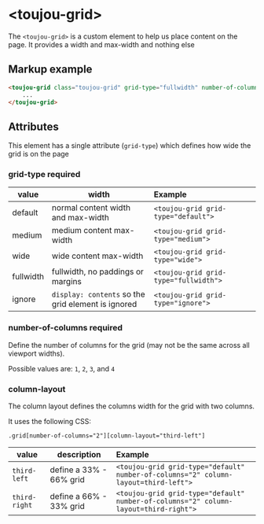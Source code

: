 # &lt;toujou-grid&gt;
The `<toujou-grid>` is a custom element to help us place content on the page. It provides a width and max-width and nothing else


## Markup example
```html
<toujou-grid class="toujou-grid" grid-type="fullwidth" number-of-columns="4">
    ...
</toujou-grid>
```


## Attributes
This element has a single attribute (`grid-type`) which defines how wide the grid is on the page


### grid-type <toujou-chip class="chip" chip-bg-color="warning">required</toujou-chip>

| value     | width                                              | Example                               |
|-----------|----------------------------------------------------|:--------------------------------------|
| default   | normal content width and max-width                 | `<toujou-grid grid-type="default">`   |
| medium    | medium content max-width                           | `<toujou-grid grid-type="medium">`    |
| wide      | wide content max-width                             | `<toujou-grid grid-type="wide">`      |
| fullwidth | fullwidth, no paddings or margins                  | `<toujou-grid grid-type="fullwidth">` |
| ignore    | `display: contents` so the grid element is ignored | `<toujou-grid grid-type="ignore">`    |

### number-of-columns <toujou-chip class="chip" chip-bg-color="warning">required</toujou-chip>
Define the number of columns for the grid (may not be the same across all viewport widths).

Possible values are: `1`, `2`, `3`, and `4`

### column-layout
The column layout defines the columns width for the grid with two columns.

It uses the following CSS:

`.grid[number-of-columns="2"][column-layout="third-left"]`

| value         | description             | Example                                                                              |
|---------------|-------------------------|:-------------------------------------------------------------------------------------|
| `third-left`  | define a 33% - 66% grid | `<toujou-grid grid-type="default" number-of-columns="2" column-layout=third-left">`  |
| `third-right` | define a 66% - 33% grid | `<toujou-grid grid-type="default" number-of-columns="2" column-layout=third-right">` |
